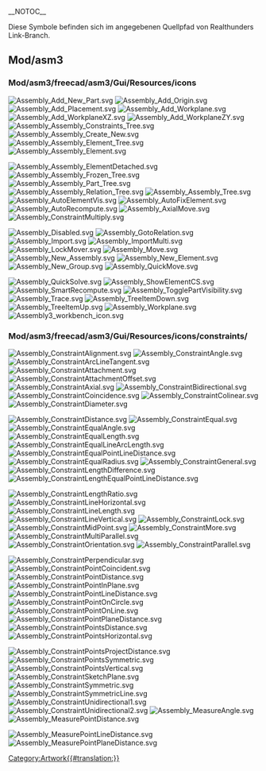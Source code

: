 __NOTOC__
<languages/>

Diese Symbole befinden sich im angegebenen Quellpfad von Realthunders Link-Branch.

== Mod/asm3 ==

=== Mod/asm3/freecad/asm3/Gui/Resources/icons ===

[[Image:Assembly_Add_New_Part.svg]]
[[Image:Assembly_Add_Origin.svg]]
[[Image:Assembly_Add_Placement.svg]]
[[Image:Assembly_Add_Workplane.svg]]
[[Image:Assembly_Add_WorkplaneXZ.svg]]
[[Image:Assembly_Add_WorkplaneZY.svg]]
[[Image:Assembly_Assembly_Constraints_Tree.svg]]
[[Image:Assembly_Assembly_Create_New.svg]]
[[Image:Assembly_Assembly_Element_Tree.svg]]
[[Image:Assembly_Assembly_Element.svg]]

[[Image:Assembly_Assembly_ElementDetached.svg]]
[[Image:Assembly_Assembly_Frozen_Tree.svg]]
[[Image:Assembly_Assembly_Part_Tree.svg]]
[[Image:Assembly_Assembly_Relation_Tree.svg]]
[[Image:Assembly_Assembly_Tree.svg]]
[[Image:Assembly_AutoElementVis.svg]]
[[Image:Assembly_AutoFixElement.svg]]
[[Image:Assembly_AutoRecompute.svg]]
[[Image:Assembly_AxialMove.svg]]
[[Image:Assembly_ConstraintMultiply.svg]]

[[Image:Assembly_Disabled.svg]]
[[Image:Assembly_GotoRelation.svg]]
[[Image:Assembly_Import.svg]]
[[Image:Assembly_ImportMulti.svg]]
[[Image:Assembly_LockMover.svg]]
[[Image:Assembly_Move.svg]]
[[Image:Assembly_New_Assembly.svg]]
[[Image:Assembly_New_Element.svg]]
[[Image:Assembly_New_Group.svg]]
[[Image:Assembly_QuickMove.svg]]

[[Image:Assembly_QuickSolve.svg]]
[[Image:Assembly_ShowElementCS.svg]]
[[Image:Assembly_SmartRecompute.svg]]
[[Image:Assembly_TogglePartVisibility.svg]]
[[Image:Assembly_Trace.svg]]
[[Image:Assembly_TreeItemDown.svg]]
[[Image:Assembly_TreeItemUp.svg]]
[[Image:Assembly_Workplane.svg]]
[[Image:Assembly3_workbench_icon.svg]]<!--Name AssemblyWorkbench.svg also used by the built-in Assembly WB-->

=== Mod/asm3/freecad/asm3/Gui/Resources/icons/constraints/ ===

[[Image:Assembly_ConstraintAlignment.svg]]
[[Image:Assembly_ConstraintAngle.svg]]
[[Image:Assembly_ConstraintArcLineTangent.svg]]
[[Image:Assembly_ConstraintAttachment.svg]]
[[Image:Assembly_ConstraintAttachmentOffset.svg]]
[[Image:Assembly_ConstraintAxial.svg]]
[[Image:Assembly_ConstraintBidirectional.svg]]
[[Image:Assembly_ConstraintCoincidence.svg]]
[[Image:Assembly_ConstraintColinear.svg]]
[[Image:Assembly_ConstraintDiameter.svg]]

[[Image:Assembly_ConstraintDistance.svg]]
[[Image:Assembly_ConstraintEqual.svg]]
[[Image:Assembly_ConstraintEqualAngle.svg]]
[[Image:Assembly_ConstraintEqualLength.svg]]
[[Image:Assembly_ConstraintEqualLineArcLength.svg]]
[[Image:Assembly_ConstraintEqualPointLineDistance.svg]]
[[Image:Assembly_ConstraintEqualRadius.svg]]
[[Image:Assembly_ConstraintGeneral.svg]]
[[Image:Assembly_ConstraintLengthDifference.svg]]
[[Image:Assembly_ConstraintLengthEqualPointLineDistance.svg]]

[[Image:Assembly_ConstraintLengthRatio.svg]]
[[Image:Assembly_ConstraintLineHorizontal.svg]]
[[Image:Assembly_ConstraintLineLength.svg]]
[[Image:Assembly_ConstraintLineVertical.svg]]
[[Image:Assembly_ConstraintLock.svg]]
[[Image:Assembly_ConstraintMidPoint.svg]]
[[Image:Assembly_ConstraintMore.svg]]
[[Image:Assembly_ConstraintMultiParallel.svg]]
[[Image:Assembly_ConstraintOrientation.svg]]
[[Image:Assembly_ConstraintParallel.svg]]

[[Image:Assembly_ConstraintPerpendicular.svg]]
[[Image:Assembly_ConstraintPointCoincident.svg]]
[[Image:Assembly_ConstraintPointDistance.svg]]
[[Image:Assembly_ConstraintPointInPlane.svg]]
[[Image:Assembly_ConstraintPointLineDistance.svg]]
[[Image:Assembly_ConstraintPointOnCircle.svg]]
[[Image:Assembly_ConstraintPointOnLine.svg]]
[[Image:Assembly_ConstraintPointPlaneDistance.svg]]
[[Image:Assembly_ConstraintPointsDistance.svg]]
[[Image:Assembly_ConstraintPointsHorizontal.svg]]

[[Image:Assembly_ConstraintPointsProjectDistance.svg]]
[[Image:Assembly_ConstraintPointsSymmetric.svg]]
[[Image:Assembly_ConstraintPointsVertical.svg]]
[[Image:Assembly_ConstraintSketchPlane.svg]]
[[Image:Assembly_ConstraintSymmetric.svg]]
[[Image:Assembly_ConstraintSymmetricLine.svg]]
[[Image:Assembly_ConstraintUnidirectional1.svg]]
[[Image:Assembly_ConstraintUnidirectional2.svg]]
[[Image:Assembly_MeasureAngle.svg]]
[[Image:Assembly_MeasurePointDistance.svg]]

[[Image:Assembly_MeasurePointLineDistance.svg]]
[[Image:Assembly_MeasurePointPlaneDistance.svg]]


[[Category:Artwork{{#translation:}}]]